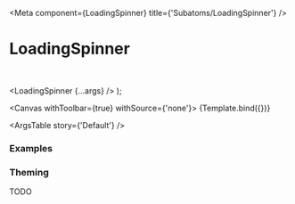 

<Meta
  component={LoadingSpinner}
  title={'Subatoms/LoadingSpinner'}
/>

# LoadingSpinner

<br/>

  <LoadingSpinner {...args} />
);

<Canvas withToolbar={true} withSource={'none'}>
  <Story name='Default' args={{}}>
    {Template.bind({})}
  </Story>
</Canvas>

<ArgsTable story={'Default'} />

### Examples

<Canvas>
  <Story name='Light'>
    <LoadingSpinner variant='light' />
  </Story>
</Canvas>

<Canvas>
  <Story name='Dark'>
    <LoadingSpinner variant='dark' />
  </Story>
</Canvas>

<Canvas>
  <Story name='Small'>
    <LoadingSpinner variant='small' />
  </Story>
</Canvas>

<Canvas>
  <Story name='Large'>
    <LoadingSpinner variant='large' />
  </Story>
</Canvas>

<Canvas>
  <Story name='Extra Large'>
    <LoadingSpinner variant='extraLarge' />
  </Story>
</Canvas>

<Canvas>
  <Story name='Fill'>
    <Box height={'200px'} width={'200px'}>
      <LoadingSpinner variant='fill' />
    </Box>
  </Story>
</Canvas>

### Theming

TODO
